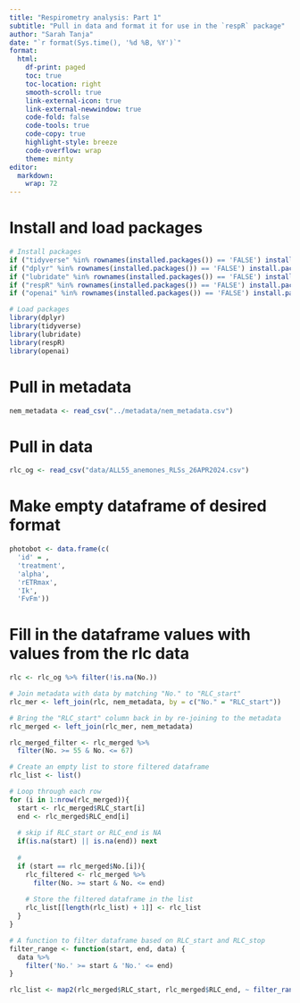 ```yaml
---
title: "Respirometry analysis: Part 1"
subtitle: "Pull in data and format it for use in the `respR` package"
author: "Sarah Tanja"
date: "`r format(Sys.time(), '%d %B, %Y')`"  
format:
  html:
    df-print: paged
    toc: true
    toc-location: right
    smooth-scroll: true
    link-external-icon: true
    link-external-newwindow: true
    code-fold: false
    code-tools: true
    code-copy: true
    highlight-style: breeze
    code-overflow: wrap
    theme: minty
editor: 
  markdown: 
    wrap: 72
---
```

# Install and load packages

```r
# Install packages
if ("tidyverse" %in% rownames(installed.packages()) == 'FALSE') install.packages('tidyverse')
if ("dplyr" %in% rownames(installed.packages()) == 'FALSE') install.packages('dplyr')
if ("lubridate" %in% rownames(installed.packages()) == 'FALSE') install.packages('lubridate')
if ("respR" %in% rownames(installed.packages()) == 'FALSE') install.packages('respR')
if ("openai" %in% rownames(installed.packages()) == 'FALSE') install.packages('openai')

# Load packages
library(dplyr)
library(tidyverse)
library(lubridate)
library(respR)
library(openai)

```

# Pull in metadata
```r
nem_metadata <- read_csv("../metadata/nem_metadata.csv")
```

# Pull in data
```r
rlc_og <- read_csv("data/ALL55_anemones_RLSs_26APR2024.csv")
```

# Make empty dataframe of desired format

```r
photobot <- data.frame(c(
  'id' = , 
  'treatment',
  'alpha',
  'rETRmax',
  'Ik',
  'FvFm'))
```


# Fill in the dataframe values with values from the rlc data

```r
rlc <- rlc_og %>% filter(!is.na(No.))
```

```r
# Join metadata with data by matching "No." to "RLC_start"
rlc_mer <- left_join(rlc, nem_metadata, by = c("No." = "RLC_start")) 

# Bring the "RLC_start" column back in by re-joining to the metadata
rlc_merged <- left_join(rlc_mer, nem_metadata)

```


```r
rlc_merged_filter <- rlc_merged %>% 
  filter(No. >= 55 & No. <= 67)
```

```r
# Create an empty list to store filtered dataframe
rlc_list <- list()

# Loop through each row
for (i in 1:nrow(rlc_merged)){
  start <- rlc_merged$RLC_start[i]
  end <- rlc_merged$RLC_end[i]
  
  # skip if RLC_start or RLC_end is NA
  if(is.na(start) || is.na(end)) next
  
  #
  if (start == rlc_merged$No.[i]){
    rlc_filtered <- rlc_merged %>% 
      filter(No. >= start & No. <= end)
    
    # Store the filtered dataframe in the list
    rlc_list[[length(rlc_list) + 1]] <- rlc_list
  }
}


```






```r
# A function to filter dataframe based on RLC_start and RLC_stop
filter_range <- function(start, end, data) {
  data %>% 
    filter('No.' >= start & 'No.' <= end)
}

```

```r
rlc_list <- map2(rlc_merged$RLC_start, rlc_merged$RLC_end, ~ filter_range(.x, .y, rlc_merged))
```

